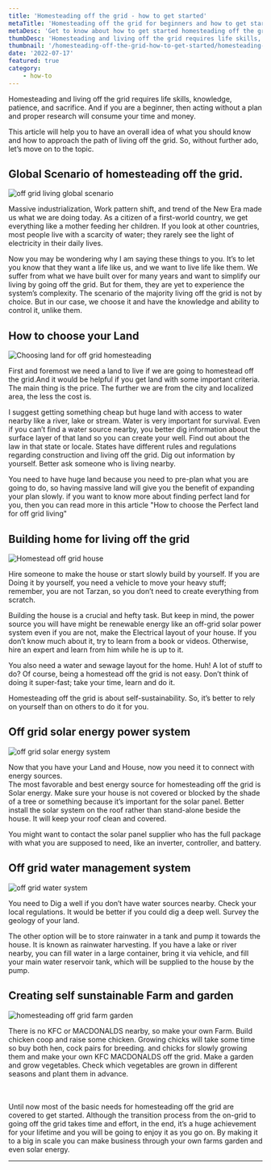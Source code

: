 ```yaml
---
title: 'Homesteading off the grid - how to get started'
metaTitle: 'Homesteading off the grid for beginners and how to get started'
metaDesc: 'Get to know about how to get started homesteading off the grid as a beginner, and things to consider while you are at it. What to plan and how to approach in order to make off grid house and how to choose the renewable energy for your house.'
thumbDesc: 'Homesteading and living off the grid requires life skills, knowledge, patience, and sacrifice.And if you are a beginner then acting without a plan and proper research will consume your time and money. This article will help you to have an overall idea of what you should know and how to approach the path of living off the grid.'
thumbnail: '/homesteading-off-the-grid-how-to-get-started/homesteading-enjoyoffgrid.com.jpg'
date: '2022-07-17'
featured: true
category: 
    - how-to
---
```


Homesteading and living off the grid requires life skills, knowledge, patience, and sacrifice. And if you are a beginner, then acting without a plan and proper research will consume your time and money.   

This article will help you to have an overall idea of what you should know and how to approach the path of living off the grid. So, without further ado, let’s move on to the topic.



## Global Scenario of homesteading off the grid.

![off grid living global scenario](/homesteading-off-the-grid-how-to-get-started/off-grid-living-global-scenario.jpg "off grid living global")

Massive industrialization, Work pattern shift, and trend of the New Era made us what we are doing today. As a citizen of a first-world country, we get everything like a mother feeding her children. If you look at other countries, most people live with a scarcity of water; they rarely see the light of electricity in their daily lives.  

Now you may be wondering why I am saying these things to you. It’s to let you know that they want a life like us, and we want to live life like them. We suffer from what we have built over for many years and want to simplify our living by going off the grid. But for them, they are yet to experience the system’s complexity. The scenario of the majority living off the grid is not by choice. But in our case, we choose it and have the knowledge and ability to control it, unlike them.

## How to choose your Land 

![Choosing land for off grid homesteading](/homesteading-off-the-grid-how-to-get-started/off-grid-living-homesteading-land.jpg "land")

First and foremost we need a land to live if we are going to homestead off the grid.And it would be helpful if you get land with some important criteria. The main thing is the price. The further we are from the city and localized area, the less the cost is.  

I suggest getting something cheap but huge land with access to water nearby like a river, lake or stream. Water is very important for survival. Even if you can’t find a water source nearby, you better dig information about the surface layer of that land so you can create your well. 
Find out about the law in that state or locale. States have different rules and regulations regarding construction and living off the grid. Dig out information by yourself. Better ask someone who is living nearby.  

You need to have huge land because you need to pre-plan what you are going to do, so having massive land will give you the benefit of expanding your plan slowly. if you want to know more about finding perfect land for you, then you can read more in this article <Link href="/find-perfect-land-for-off-grid-living"><a target="_blank">"How to choose the Perfect land for off grid living"</a></Link>


## Building home for living off the grid
![Homestead off grid house](/homesteading-off-the-grid-how-to-get-started/off-grid-house-homesteading.jpg "off grid home")


Hire someone to make the house or start slowly build by yourself. If you are Doing it by yourself, you need a vehicle to move your heavy stuff; remember, you are not Tarzan, so you don’t need to create everything from scratch.  

Building the house is a crucial and hefty task. But keep in mind, the power source you will have might be renewable energy like an off-grid solar power system even if you are not, make the Electrical layout of your house. If you don’t know much about it, try to learn from a book or videos. Otherwise, hire an expert and learn from him while he is up to it.  

You also need a water and sewage layout for the home. Huh! A lot of stuff to do? Of course, being a homestead off the grid is not easy. Don’t think of doing it super-fast; take your time, learn and do it.  

Homesteading off the grid is about self-sustainability. So, it’s better to rely on yourself than on others to do it for you. 

## Off grid solar energy power system
![off grid solar energy system](/homesteading-off-the-grid-how-to-get-started/homesteading-of-the-grid-solar-energy.jpg "solar energy")

Now that you have your Land and House, now you need it to connect with energy sources.  
The most favorable and best energy source for homesteading off the grid is Solar energy. Make sure your house is not covered or blocked by the shade of a tree or something because it’s important for the solar panel. Better install the solar system on the roof rather than stand-alone beside the house. It will keep your roof clean and covered.  

You might want to contact the solar panel supplier who has the full package with what you are supposed to need, like an inverter, controller, and battery.

## Off grid water management system
![off grid water system](/homesteading-off-the-grid-how-to-get-started/off-grid-living-water-system.jpg "water tank")

You need to Dig a well if you don’t have water sources nearby. Check your local regulations. It would be better if you could dig a deep well. Survey the geology of your land.  

The other option will be to store rainwater in a tank and pump it towards the house. It is known as rainwater harvesting. If you have a lake or river nearby, you can fill water in a large container, bring it via vehicle, and fill your main water reservoir tank, which will be supplied to the house by the pump.

## Creating self sunstainable Farm and garden

![homesteading off grid farm garden](/homesteading-off-the-grid-how-to-get-started/off-grid-farm-homesteading.jpg "farm garden")

There is no KFC or MACDONALDS nearby, so make your own Farm. Build chicken coop and raise some chicken. Growing chicks will take some time so buy both hen, cock pairs for breeding. and chicks for slowly growing them and make your own KFC MACDONALDS off the grid. Make a garden and grow vegetables. Check which vegetables are grown in different seasons and plant them in advance.  

<br></br>
Until now most of the basic needs for homesteading off the grid are covered to get started. Although the transition process from the on-grid to going off the grid takes time and effort, in the end, it’s a huge achievement for your lifetime and you will be going to enjoy it as you go on. By making it to a big in scale you can make business through your own farms garden and even solar energy.
***